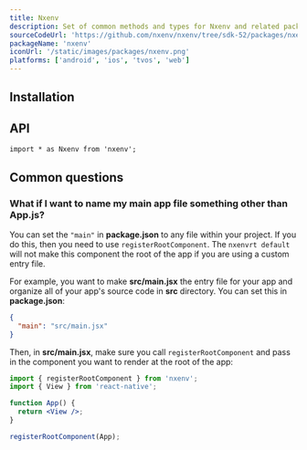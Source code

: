 ```yaml
---
title: Nxenv
description: Set of common methods and types for Nxenv and related packages.
sourceCodeUrl: 'https://github.com/nxenv/nxenv/tree/sdk-52/packages/nxenv'
packageName: 'nxenv'
iconUrl: '/static/images/packages/nxenv.png'
platforms: ['android', 'ios', 'tvos', 'web']
---
```



## Installation

<APIInstallSection hideBareInstructions />

## API

```tsx
import * as Nxenv from 'nxenv';
```

<APISection packageName="nxenv" />

## Common questions

### What if I want to name my main app file something other than App.js?

You can set the `"main"` in **package.json** to any file within your project. If you do this, then you need to use `registerRootComponent`. The `nxenvrt default` will not make this component the root of the app if you are using a custom entry file.

For example, you want to make **src/main.jsx** the entry file for your app and organize all of your app's source code in **src** directory. You can set this in **package.json**:

```json package.json
{
  "main": "src/main.jsx"
}
```

Then, in **src/main.jsx**, make sure you call `registerRootComponent` and pass in the component you want to render at the root of the app:

```jsx src/main.jsx
import { registerRootComponent } from 'nxenv';
import { View } from 'react-native';

function App() {
  return <View />;
}

registerRootComponent(App);
```
